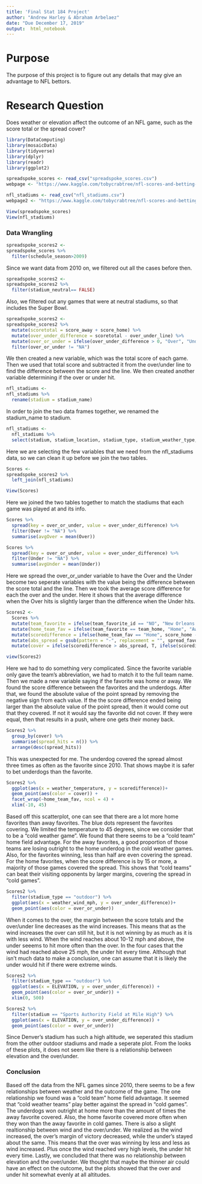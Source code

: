 ```yaml
---
title: 'Final Stat 184 Project'
author: "Andrew Harley & Abraham Arbelaez"
date: "Due December 17, 2019"
output:  html_notebook
---
```


# Purpose

The purpose of this project is to figure out any details that may give an advantage to NFL bettors. 

# Research Question

Does weather or elevation affect the outcome of an NFL game, such as the score total or the spread cover?

```r
library(DataComputing)
library(mosaicData)
library(tidyverse)
library(dplyr)
library(readr)
library(ggplot2)
```


```r
spreadspoke_scores <- read_csv("spreadspoke_scores.csv")
webpage <- "https://www.kaggle.com/tobycrabtree/nfl-scores-and-betting-data#spreadspoke_scores.csv"

nfl_stadiums <- read_csv("nfl_stadiums.csv")
webpage2 <- "https://www.kaggle.com/tobycrabtree/nfl-scores-and-betting-data#nfl_stadiums.csv"
```


```r
View(spreadspoke_scores)
View(nfl_stadiums)
```

### Data Wrangling

```r
spreadspoke_scores2 <-
spreadspoke_scores %>%
  filter(schedule_season>2009)
```

Since we want data from 2010 on, we filtered out all the cases before then.

```r
spreadspoke_scores2 <-
spreadspoke_scores2 %>%
  filter(stadium_neutral== FALSE)
```

Also, we filtered out any games that were at neutral stadiums, so that includes the Super Bowl.

```r
spreadspoke_scores2 <-
spreadspoke_scores2 %>%
  mutate(scoretotal = score_away + score_home) %>%
  mutate(over_under_difference = scoretotal - over_under_line) %>%
  mutate(over_or_under = ifelse(over_under_difference > 0, "Over", "Under")) %>%
  filter(over_or_under != "NA")
```

We then created a new variable, which was the total score of each game. Then we used that total score and subtracted it from the over/under line to find the difference between the score and the line. We then created another variable determining if the over or under hit.

```r
nfl_stadiums <-
nfl_stadiums %>%
  rename(stadium = stadium_name)
```

In order to join the two data frames together, we renamed the stadium_name to stadium. 

```r
nfl_stadiums <-
  nfl_stadiums %>%
  select(stadium, stadium_location, stadium_type, stadium_weather_type, stadium_surface, ELEVATION)
```

Here we are selecting the few variables that we need from the nfl_stadiums data, so we can clean it up before we join the two tables. 

```r
Scores <-
spreadspoke_scores2 %>%
  left_join(nfl_stadiums)

View(Scores)
```

Here we joined the two tables together to match the stadiums that each game was played at and its info.

```r
Scores %>%
  spread(key = over_or_under, value = over_under_difference) %>%
  filter(Over != "NA") %>%
  summarise(avgOver = mean(Over))

Scores %>%
  spread(key = over_or_under, value = over_under_difference) %>%
  filter(Under != "NA") %>%
  summarise(avgUnder = mean(Under))
```

Here we spread the over_or_under variable to have the Over and the Under become two seperate variables with the value being the difference between the score total and the line. Then we took the average score difference for each the over and the under. Here it shows that the average difference when the Over hits is slightly larger than the difference when the Under hits. 

```r
Scores2 <-
  Scores %>%
  mutate(team_favorite = ifelse(team_favorite_id == "NO", "New Orleans Saints", ifelse(team_favorite_id == "MIA", "Miami Dolphins", ifelse(team_favorite_id == "MIN", "Minnesota Vikings",ifelse(team_favorite_id == "CHI", "Chicago Bears", ifelse(team_favorite_id == "BUF", "Buffalo Bills", ifelse(team_favorite_id == "DET", "Detroit Lions", ifelse(team_favorite_id == "IND", "Indianapolis Colts", ifelse(team_favorite_id == "HOU", "Houston Texans", ifelse(team_favorite_id == "JAX", "Jacksonville Jaguars", ifelse(team_favorite_id == "DEN", "Denver Broncos", ifelse(team_favorite_id == "NE", "New England Patriots", ifelse(team_favorite_id == "CIN", "Cincinnati Bengals", ifelse(team_favorite_id == "NYG", "New York Giants", ifelse(team_favorite_id == "CAR", "Carolina Panthers", ifelse(team_favorite_id == "GB", "Green Bay Packers", ifelse(team_favorite_id == "PHI", "Philadelphia Eagles", ifelse(team_favorite_id == "ATL", "Atlanta Falcons", ifelse(team_favorite_id == "PIT", "Pittsburgh Steelers", ifelse(team_favorite_id == "SF", "San Francisco 49ers", ifelse(team_favorite_id == "SEA", "Seattle Seahawks", ifelse(team_favorite_id == "ARI", "Arizona Cardinals", ifelse(team_favorite_id == "LAR", "St. Louis Rams", ifelse(team_favorite_id == "TB", "Tampa Bay Buccaneers", ifelse(team_favorite_id == "OAK", "Oakland Raiders", ifelse(team_favorite_id == "TEN", "Tennessee Titans", ifelse(team_favorite_id == "DAL", "Dallas Cowboys", ifelse(team_favorite_id == "WAS", "Washington Redskins", ifelse(team_favorite_id == "LAC", "San Diego Chargers", ifelse(team_favorite_id == "KC", "Kansas City Chiefs", ifelse(team_favorite_id == "NYJ", "New York Jets", ifelse(team_favorite_id == "CLE", "Cleveland Browns", "Baltimore Ravens" )))))))))))))))))))))))))))))))) %>%
  mutate(home_team_fav = ifelse(team_favorite == team_home, "Home", "Away")) %>%
  mutate(scoredifference = ifelse(home_team_fav == "Home", score_home - score_away, score_away - score_home)) %>%
  mutate(abs_spread = gsub(pattern = "-", replacement = "", spread_favorite)) %>%
  mutate(cover = ifelse(scoredifference > abs_spread, T, ifelse(scoredifference == abs_spread, "PUSH", F)))

view(Scores2)
```

Here we had to do something very complicated. Since the favorite variable only gave the team's abbreviation, we had to match it to the full team name. Then we made a new variable saying if the favorite was home or away. We found the score difference between the favorites and the underdogs. After that, we found the absolute value of the point spread by removing the negative sign from each value. If the the score difference ended being larger than the absolute value of the point spread, then it would come out that they covered.  If not it would say the favorite did not cover. If they were equal, then that results in a push, where one gets their money back. 

```r
Scores2 %>%
  group_by(cover) %>%
  summarise(spread_hits = n()) %>%
  arrange(desc(spread_hits))
```

This was unexpected for me. The underdog covered the spread almost three times as often as the favorite since 2010. That shows maybe it is safer to bet underdogs than the favorite. 

```r
Scores2 %>%
  ggplot(aes(x = weather_temperature, y = scoredifference))+
  geom_point(aes(color = cover)) + 
  facet_wrap(~home_team_fav, ncol = 4) +
  xlim(-10, 45) 
```

Based off this scatterplot, one can see that there are a lot more home favorites than away favorites. The blue dots represent the favorites covering. We limited the temperature to 45 degrees, since we consider that to be a "cold weather game". We found that there seems to be a "cold team" home field advantage. For the away favorites, a good proportion of those teams are losing outright to the home underdog in the cold weather games. Also, for the favorites winning, less than half are even covering the spread. For the home favorites, when the score difference is by 15 or more, a majority of those games covered the spread. This shows that "cold teams" can beat their visiting opponents by larger margins, covering the spread in "cold games".

```r
Scores2 %>%
  filter(stadium_type == "outdoor") %>%
  ggplot(aes(x = weather_wind_mph, y = over_under_difference))+
  geom_point(aes(color = over_or_under)) 
```

When it comes to the over, the margin between the score totals and the over/under line decreases as the wind increases. This means that as the wind increases the over can still hit, but it is not winning by as much as it is with less wind. When the wind reaches about 10-12 mph and above, the under seeems to hit more often than the over. In the four cases that the wind had reached above 25 mph, the under hit every time. Although that isn't much data to make a conclusion, one can assume that it is likely the under would hit if there were extreme winds. 

```r
Scores2 %>%
  filter(stadium_type == "outdoor") %>%
  ggplot(aes(x = ELEVATION, y = over_under_difference)) +
  geom_point(aes(color = over_or_under)) +
  xlim(0, 500)
```

```r
Scores2 %>%
  filter(stadium == "Sports Authority Field at Mile High") %>%
  ggplot(aes(x = ELEVATION, y = over_under_difference)) +
  geom_point(aes(color = over_or_under)) 
```

Since Denver's stadium has such a high altitude, we seperated this stadium from the other outdoor stadiums and made a seperate plot. From the looks of these plots, it does not seem like there is a relationship between elevation and the over/under. 

### Conclusion

Based off the data from the NFL games since 2010, there seems to be a few relationships between weather and the outcome of the game. The one relationship we found was a "cold team" home field advantage. It seemed that "cold weather teams" play better against the spread in "cold games". The underdogs won outright at home more than the amount of times the away favorite covered. Also, the home favorite covered more often when they won than the away favorite in cold games. 
There is also a slight realtionship between wind and the over/under. We realized as the wind increased, the over's margin of victory decreased, while the under's stayed about the same. This means that the over was winning by less and less as wind increased. Plus once the wind reached very high levels, the under hit every time. 
Lastly, we concluded that there was no relationship between elevation and the over/under. We thought that maybe the thinner air could have an effect on the outcome, but the plots showed that the over and under hit somewhat evenly at all altitudes.









